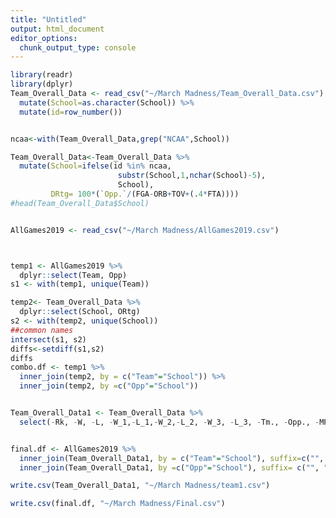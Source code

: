 ```yaml
---
title: "Untitled"
output: html_document
editor_options: 
  chunk_output_type: console
---
```


```r
library(readr)
library(dplyr)
Team_Overall_Data <- read_csv("~/March Madness/Team_Overall_Data.csv") %>% 
  mutate(School=as.character(School)) %>% 
  mutate(id=row_number())


ncaa<-with(Team_Overall_Data,grep("NCAA",School))

Team_Overall_Data<-Team_Overall_Data %>% 
  mutate(School=ifelse(id %in% ncaa,
                        substr(School,1,nchar(School)-5),
                        School),
         DRtg= 100*(`Opp.`/(FGA-ORB+TOV+(.4*FTA))))
#head(Team_Overall_Data$School)


AllGames2019 <- read_csv("~/March Madness/AllGames2019.csv")




```



```r
temp1 <- AllGames2019 %>%
  dplyr::select(Team, Opp)
s1 <- with(temp1, unique(Team))

temp2<- Team_Overall_Data %>%
  dplyr::select(School, ORtg)
s2 <- with(temp2, unique(School))
##common names
intersect(s1, s2)
diffs<-setdiff(s1,s2)
diffs
combo.df <- temp1 %>%
  inner_join(temp2, by = c("Team"="School")) %>%
  inner_join(temp2, by =c("Opp"="School"))


Team_Overall_Data1 <- Team_Overall_Data %>%
  select(-Rk, -W, -L, -W_1,-L_1,-W_2,-L_2, -W_3, -L_3, -Tm., -Opp., -MP, -FG, -FGA, -`3P`,-`3PA`, -FT, -FTA, -FTr, -`3PAr`, -`TS%`, -`TRB%`, -`AST%`, -`STL%`, -`BLK%`, -`eFG%` ,-`TOV%`, -`ORB%`, -id )



```

```r
final.df <- AllGames2019 %>%
  inner_join(Team_Overall_Data1, by = c("Team"="School"), suffix=c("", "_tot")) %>%
  inner_join(Team_Overall_Data1, by =c("Opp"="School"), suffix= c("", "_Opp"))
```

```r
write.csv(Team_Overall_Data1, "~/March Madness/team1.csv")

write.csv(final.df, "~/March Madness/Final.csv")

```
